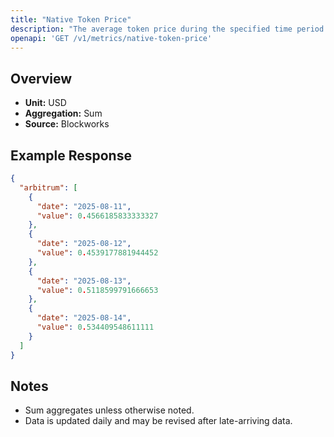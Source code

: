 ```yaml
---
title: "Native Token Price"
description: "The average token price during the specified time period for the native asset of that chain."
openapi: 'GET /v1/metrics/native-token-price'
---
```


## Overview

- **Unit:** USD
- **Aggregation:** Sum
- **Source:** Blockworks

## Example Response

```json
{
  "arbitrum": [
    {
      "date": "2025-08-11",
      "value": 0.4566185833333327
    },
    {
      "date": "2025-08-12",
      "value": 0.4539177881944452
    },
    {
      "date": "2025-08-13",
      "value": 0.5118599791666653
    },
    {
      "date": "2025-08-14",
      "value": 0.534409548611111
    }
  ]
}
```

## Notes
- Sum aggregates unless otherwise noted.
- Data is updated daily and may be revised after late-arriving data.
